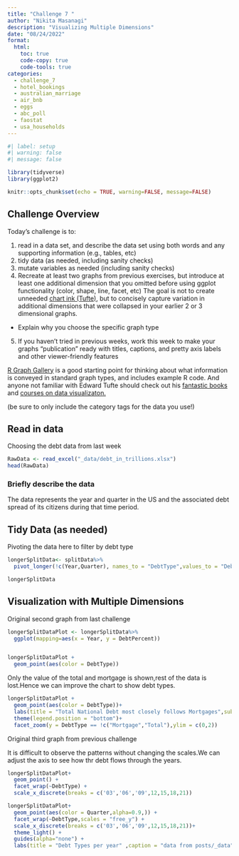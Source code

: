 ```yaml
---
title: "Challenge 7 "
author: "Nikita Masanagi"
description: "Visualizing Multiple Dimensions"
date: "08/24/2022"
format:
  html:
    toc: true
    code-copy: true
    code-tools: true
categories:
  - challenge_7
  - hotel_bookings
  - australian_marriage
  - air_bnb
  - eggs
  - abc_poll
  - faostat
  - usa_households
---
```


```r
#| label: setup
#| warning: false
#| message: false

library(tidyverse)
library(ggplot2)

knitr::opts_chunk$set(echo = TRUE, warning=FALSE, message=FALSE)
```

## Challenge Overview

Today's challenge is to:

1)  read in a data set, and describe the data set using both words and any supporting information (e.g., tables, etc)
2)  tidy data (as needed, including sanity checks)
3)  mutate variables as needed (including sanity checks)
4)  Recreate at least two graphs from previous exercises, but introduce at least one additional dimension that you omitted before using ggplot functionality (color, shape, line, facet, etc) The goal is not to create unneeded [chart ink (Tufte)](https://www.edwardtufte.com/tufte/), but to concisely capture variation in additional dimensions that were collapsed in your earlier 2 or 3 dimensional graphs.
   - Explain why you choose the specific graph type
5) If you haven't tried in previous weeks, work this week to make your graphs "publication" ready with titles, captions, and pretty axis labels and other viewer-friendly features

[R Graph Gallery](https://r-graph-gallery.com/) is a good starting point for thinking about what information is conveyed in standard graph types, and includes example R code. And anyone not familiar with Edward Tufte should check out his [fantastic books](https://www.edwardtufte.com/tufte/books_vdqi) and [courses on data visualizaton.](https://www.edwardtufte.com/tufte/courses)

(be sure to only include the category tags for the data you use!)

## Read in data

Choosing the debt data from last week

```r
RawData <- read_excel("_data/debt_in_trillions.xlsx")
head(RawData)
```

### Briefly describe the data

The data represents the year and quarter in the US and the associated debt spread of its citizens during that time period.

## Tidy Data (as needed)

Pivoting the data here to filter by debt type

```r
longerSplitData<- splitData%>%
  pivot_longer(!c(Year,Quarter), names_to = "DebtType",values_to = "DebtPercent" )

longerSplitData

```

## Visualization with Multiple Dimensions

Original second graph from last challenge

```r
longerSplitDataPlot <- longerSplitData%>%
  ggplot(mapping=aes(x = Year, y = DebtPercent))


longerSplitDataPlot + 
  geom_point(aes(color = DebtType))
```
Only the value of the total and mortgage is shown,rest of the data is lost.Hence we can improve the chart to show debt types.

```r
longerSplitDataPlot + 
  geom_point(aes(color = DebtType))+
  labs(title = "Total National Debt most closely follows Mortgages",subtitle="Student and Auto drive the secondary category" ,caption = "data from posts/_data")+
  theme(legend.position = "bottom")+
  facet_zoom(y = DebtType == !c("Mortgage","Total"),ylim = c(0,2))
```
Original third graph from previous challenge

It is difficult to observe the patterns without changing the scales.We can adjust the axis to see how thr debt flows through the years.
```r
longerSplitDataPlot+
  geom_point() +
  facet_wrap(~DebtType) +
  scale_x_discrete(breaks = c('03','06','09',12,15,18,21))

```
```r
longerSplitDataPlot+
  geom_point(aes(color = Quarter,alpha=0.9,)) +
  facet_wrap(~DebtType,scales = "free_y") +
  scale_x_discrete(breaks = c('03','06','09',12,15,18,21))+
  theme_light() +
  guides(alpha="none") +
  labs(title = "Debt Types per year" ,caption = "data from posts/_data")
```




